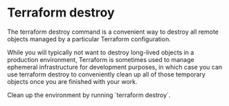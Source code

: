 # Terraform destroy

The terraform destroy command is a convenient way to destroy all remote objects managed by a particular Terraform configuration.

While you will typically not want to destroy long-lived objects in a production environment, Terraform is sometimes used to manage ephemeral infrastructure for development purposes, in which case you can use terraform destroy to conveniently clean up all of those temporary objects once you are finished with your work.

<Task>
  <Instructions>
    Clean up the environment by running `terraform destroy`.
  </Instructions>
  <Conditions>
    <Condition 
      id="destroy_command" 
      target="vscode"
      description="Use the terraform destroy command" 
    />
    <Condition description="" />
  </Conditions>
</Task>